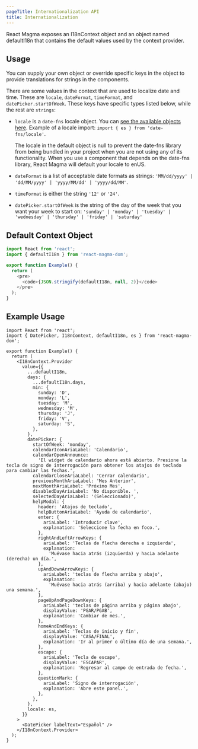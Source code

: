 ```yaml
---
pageTitle: Internationalization API
title: Internationalization
---
```



<PageContent componentName="internationalization" type="api">

<LeadParagraph>
  React Magma exposes an I18nContext object and an object named defaultI18n that
  contains the default values used by the context provider.
</LeadParagraph>

## Usage

You can supply your own object or override specific keys in the object to provide translations for strings in the components.

There are some values in the context that are used to localize date and time. These are `locale`, `dateFormat`, `timeFormat`, and `datePicker.startOfWeek`. These keys have specific types listed below, while the rest are `strings`:

- `locale` is a `date-fns` locale object. You can [see the available objects here](https://github.com/date-fns/date-fns/tree/master/src/locale).
  Example of a locale import: `import { es } from 'date-fns/locale'`.

  <Alert variant="warning">
    The locale in the default object is null to prevent the date-fns library
    from being bundled in your project when you are not using any of its
    functionality. When you use a component that depends on the date-fns
    library, React Magma will default your locale to enUS.
  </Alert>

- `dateFormat` is a list of acceptable date formats as strings: `'MM/dd/yyyy' | 'dd/MM/yyyy' | 'yyyy/MM/dd' | 'yyyy/dd/MM'`.

- `timeFormat` is either the string `'12'` or `'24'`.

- `datePicker.startOfWeek` is the string of the day of the week that you want your week to start on: `'sunday' | 'monday' | 'tuesday' | 'wednesday' | 'thursday' | 'friday' | 'saturday'`

## Default Context Object

```typescript noCode noCopy noCodeSandbox
import React from 'react';
import { defaultI18n } from 'react-magma-dom';

export function Example() {
  return (
    <pre>
      <code>{JSON.stringify(defaultI18n, null, 2)}</code>
    </pre>
  );
}
```

## Example Usage

```tsx
import React from 'react';
import { DatePicker, I18nContext, defaultI18n, es } from 'react-magma-dom';

export function Example() {
  return (
    <I18nContext.Provider
      value={{
        ...defaultI18n,
        days: {
          ...defaultI18n.days,
          min: {
            sunday: 'D',
            monday: 'L',
            tuesday: 'M',
            wednesday: 'M',
            thursday: 'J',
            friday: 'V',
            saturday: 'S',
          },
        },
        datePicker: {
          startOfWeek: 'monday',
          calendarIconAriaLabel: 'Calendario',
          calendarOpenAnnounce:
            'El widget de calendario ahora está abierto. Presione la tecla de signo de interrogación para obtener los atajos de teclado para cambiar las fechas.',
          calendarCloseAriaLabel: 'Cerrar calendario',
          previousMonthAriaLabel: 'Mes Anterior',
          nextMonthAriaLabel: 'Próximo Mes',
          disabledDayAriaLabel: 'No disponible. ',
          selectedDayAriaLabel: '(Seleccionado)',
          helpModal: {
            header: 'Atajos de teclado',
            helpButtonAriaLabel: 'Ayuda de calendario',
            enter: {
              ariaLabel: 'Introducir clave',
              explanation: 'Seleccione la fecha en foco.',
            },
            rightAndLeftArrowKeys: {
              ariaLabel: 'Teclas de flecha derecha e izquierda',
              explanation:
                'Muévase hacia atrás (izquierda) y hacia adelante (derecha) un día.',
            },
            upAndDownArrowKeys: {
              ariaLabel: 'teclas de flecha arriba y abajo',
              explanation:
                'Muévase hacia atrás (arriba) y hacia adelante (abajo) una semana.',
            },
            pageUpAndPageDownKeys: {
              ariaLabel: 'teclas de página arriba y página abajo',
              displayValue: 'PGAR/PGAB',
              explanation: 'Cambiar de mes.',
            },
            homeAndEndKeys: {
              ariaLabel: 'Teclas de inicio y fin',
              displayValue: 'CASA/FINAL',
              explanation: 'Ir al primer o último día de una semana.',
            },
            escape: {
              ariaLabel: 'Tecla de escape',
              displayValue: 'ESCAPAR',
              explanation: 'Regresar al campo de entrada de fecha.',
            },
            questionMark: {
              ariaLabel: 'Signo de interrogación',
              explanation: 'Abre este panel.',
            },
          },
        },
        locale: es,
      }}
    >
      <DatePicker labelText="Español" />
    </I18nContext.Provider>
  );
}
```

</PageContent>

